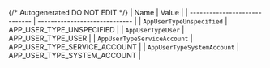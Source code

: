 {/* Autogenerated DO NOT EDIT  */}
| Name                          | Value                         |
| ----------------------------- | ----------------------------- |
| `AppUserTypeUnspecified`      | APP_USER_TYPE_UNSPECIFIED     |
| `AppUserTypeUser`             | APP_USER_TYPE_USER            |
| `AppUserTypeServiceAccount`   | APP_USER_TYPE_SERVICE_ACCOUNT |
| `AppUserTypeSystemAccount`    | APP_USER_TYPE_SYSTEM_ACCOUNT  |